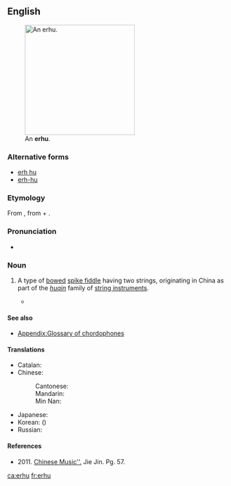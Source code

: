 ==English==
{{wikipedia}}
[[Image:Erhu.png|thumb|250px|An '''erhu'''.]]

===Alternative forms===
* [[erh hu]]
* [[erh-hu]]

===Etymology===
From {{etyl|cmn|en}} {{l|cmn|二胡|tr=èrhú|sc=Hans}}, from {{m|cmn|二||two}} + {{m|cmn|胡||fiddle; short for [[胡琴]], a family of Chinese vertical fiddles}}.

===Pronunciation===
* {{IPA|/ˈɜːhuː/|lang=en}}

===Noun===
{{en-noun|erhu|erhus}}

# {{label|en|musical instrument}} A type of [[bowed]] [[spike fiddle]] having two strings, originating in China as part of the ''[[huqin]]'' family of [[string instrument]]s.
#* {{quote-journal|date=March 10, 2009|author=Jennifer 8. Lee|title=Cherished Instrument Is Gone, and to Its Owner, Loss Is Like a Death|work=New York Times|url=http://www.nytimes.com/2009/03/10/nyregion/10erhu.html
|passage=Searches on Craigslist turned up no ads for '''erhus''', wanted or offered, though there was a posting for an instrument found on the Lower East Side (the owner must identify the instrument).}}

====See also====
* [[Appendix:Glossary of chordophones]]

====Translations====
{{trans-top|Chinese fiddle}}
* Catalan: {{t+|ca|erhu|m}}
* Chinese:
*: Cantonese: {{t-needed|yue}}
*: Mandarin: {{t+|cmn|二胡|tr=èrhú|sc=Hani}}
*: Min Nan: {{t|nan|二胡|tr=[[jī-ô͘]]|sc=Hans}}
{{trans-mid}}
* Japanese: {{t|ja|二胡|tr=にこ, niko}}
* Korean: {{t|ko|이호|tr=iho}} ({{t|ko|二胡}})
* Russian: {{t+|ru|эрху́|n}}
{{trans-bottom}}

====References====
* 2011. [https://books.google.com/books?id=9MI6JHKw9BQC&pg=PA57&dq=erhu&hl=en&sa=X&ved=0CEkQ6AEwBmoVChMI2Jyc28vwxwIVBj8-Ch0ZwApG#v=onepage&q=erhu&f=false Chinese Music''.] Jie Jin. Pg. 57.

[[ca:erhu]]
[[fr:erhu]]